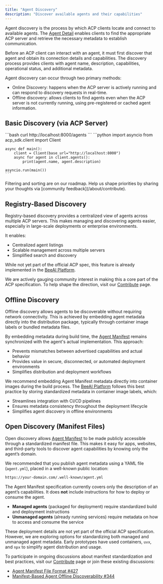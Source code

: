 ```yaml
---
title: "Agent Discovery"
description: "Discover available agents and their capabilities"
---
```


Agent discovery is the process by which ACP clients locate and connect to available agents. The [Agent Detail](/core-concepts/agent-detail)  enables clients to find the appropriate ACP server and retrieve the necessary metadata to establish communication.

Before an ACP client can interact with an agent, it must first discover that agent and obtain its connection details and capabilities. The discovery process provides clients with agent name, description, capabilities, operational status, and additional metadata.

Agent discovery can occur through two primary methods:
- Online Discovery: happens when the ACP server is actively running and can respond to discovery requests in real-time.
- Offline discovery: allows clients to find agents even when the ACP server is not currently running, using pre-registered or cached agent information.

## Basic Discovery (via ACP Server)

<Tabs>
  <Tab title="REST API">
    ```bash
    curl http://localhost:8000/agents
    ```
  </Tab>
  <Tab title="Python SDK">
    ```python
    import asyncio
    from acp_sdk.client import Client
    
    async def main():
        client = Client(base_url="http://localhost:8000")
        async for agent in client.agents():
            print(agent.name, agent.description)
    
    asyncio.run(main())
    ```
  </Tab>
</Tabs>

<Note>
  Filtering and sorting are on our roadmap. Help us shape priorities by sharing your thoughts via [community feedback](/about/contribute).
</Note>

## Registry-Based Discovery

Registry-based discovery provides a centralized view of agents across multiple ACP servers. This makes managing and discovering agents easier, especially in large-scale deployments or enterprise environments.

It enables:
- Centralized agent listings
- Scalable management across multiple servers
- Simplified search and discovery

While not yet part of the official ACP spec, this feature is already implemented in the [BeeAI Platform](https://beeai.dev).

We are actively gauging community interest in making this a core part of the ACP specification. To help shape the direction, visit our [Contribute](/about/contribute) page.

## Offline Discovery

Offline discovery allows agents to be discoverable without requiring network connectivity. This is achieved by embedding agent metadata directly into the distribution package, typically through container image labels or bundled metadata files.

By embedding metadata during build time, the [Agent Manifest](/core-concepts/agent-manifest) remains synchronized with the agent's actual implementation. This approach:
- Prevents mismatches between advertised capabilities and actual behavior
- Provides value in secure, disconnected, or automated deployment environments
- Simplifies distribution and deployment workflows

We recommend embedding Agent Manifest metadata directly into container images during the build process. The [BeeAI Platform](https://beeai.dev) follows this best practice by storing standardized metadata in container image labels, which:
- Streamlines integration with CI/CD pipelines
- Ensures metadata consistency throughout the deployment lifecycle
- Simplifies agent discovery in offline environments

## Open Discovery (Manifest Files)

Open discovery allows [Agent Manifest](/core-concepts/agent-manifest) to be made publicly accessible through a standardized manifest file. This makes it easy for apps, websites, and third-party tools to discover agent capabilities by knowing only the agent’s domain.

We recommended that you publish agent metadata using a YAML file (`agent.yml`), placed in a well-known public location:

```bash
https://your-domain.com/.well-known/agent.yml
```

The Agent Manifest specification currently covers only the description of an agent’s capabilities. It does **not** include instructions for how to deploy or consume the agent.

- **Managed agents** (packaged for deployment) require standardized build and deployment instructions
- **Unmanaged agents** (already running services) require metadata on how to access and consume the service

These deployment details are not yet part of the official ACP specification. However, we are exploring options for standardizing both managed and unmanaged agent metadata. Early prototypes have used containers, `uvx`, and `npx` to simplify agent distribution and usage.

To participate in ongoing discussions about manifest standardization and best practices, visit our [Contribute](/about/contribute) page or join these existing discussions:

- [Agent Manifest File Format #427](https://github.com/i-am-bee/beeai-platform/discussions/427)
- [Manifest-Based Agent Offline Discoverability #344](https://github.com/i-am-bee/beeai-platform/discussions/344)